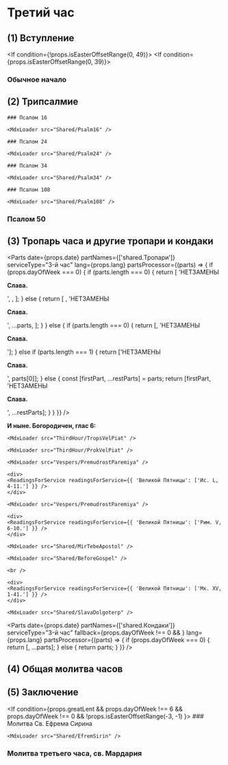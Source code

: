 
# Третий час

## (1) Вступление

<MdxLoader src="Shared/Vozglas" />

<MdxLoader src="Shared/SlavaTebe" />

<If condition={!props.isEasterOffsetRange(0, 49)}>
    <MdxLoader src="Shared/ParaklitChit" />
</If>
<If condition={props.isEasterOffsetRange(0, 39)}>
    <MdxLoader src="Shared/EasterTroparion3x" chitaetsa />
</If>

### Обычное начало

<MdxLoader src="Shared/ObichnoeNachalo" />

## (2) Трипсалмие

<If condition={!props.isEasterOffsetRange(-2)}>
    
    ### Псалом 16
    
    <MdxLoader src="Shared/Psalm16" />
    
    ### Псалом 24
    
    <MdxLoader src="Shared/Psalm24" />

</If>

<If condition={props.isEasterOffsetRange(-2)}>
    
    ### Псалом 34
    
    <MdxLoader src="Shared/Psalm34" />
    
    ### Псалом 108
    
    <MdxLoader src="Shared/Psalm108" />

</If>
    
### Псалом 50

<MdxLoader src="Shared/Psalm50" />

<MdxLoader src="Shared/AfterTripsalm" />

<MdxLoader src="Shared/GospodiPomiluy3" />

## (3) Тропарь часа и другие тропари и кондаки

<Parts
    date={props.date}
    partNames={['shared.Тропари']}
    serviceType="3-й час"
    lang={props.lang}
    partsProcessor={(parts) => {
        if (props.dayOfWeek === 0) {
            if (parts.length === 0) {
                return [
                    'НЕТЗАМЕНЫ<p><strong>Слава.</strong></p>',
                    <SundayTroparions date={props.date} day={props.day} />,
                ];
            } else {
                return [
                    <SundayTroparions date={props.date} day={props.day} />,
                    'НЕТЗАМЕНЫ<p><strong>Слава.</strong></p>',
                    ...parts,
                ];
            }
        } else {
            if (parts.length === 0) {
                return [<Tropar3Chasa />, 'НЕТЗАМЕНЫ<p><strong>Слава.</strong></p>'];
            } else if (parts.length === 1) {
                return ['НЕТЗАМЕНЫ<p><strong>Слава.</strong></p>', parts[0]];
            } else {
                const [firstPart, ...restParts] = parts;
                return [firstPart, 'НЕТЗАМЕНЫ<p><strong>Слава.</strong></p>', ...restParts];
            }
        }
    }}
/>

**И ныне. Богородичен, глас 6:**

<MdxLoader src="ThirdHour/Bogorodichen" />
    
<If condition={props.isEasterOffsetRange(-2)}>
    
    <MdxLoader src="ThirdHour/TropsVelPiat" />
    
    <MdxLoader src="ThirdHour/ProkVelPiat" />
    
    <MdxLoader src="Vespers/PremudrostParemiya" />
    
    <div>
    <ReadingsForService readingsForService={{ 'Великой Пятницы': ['Ис. L, 4-11.'] }} />
    </div>
    
    <MdxLoader src="Vespers/PremudrostParemiya" />
    
    <div>
    <ReadingsForService readingsForService={{ 'Великой Пятницы': ['Рим. V, 6-10.'] }} />
    </div>

    <MdxLoader src="Shared/MirTebeApostol" />
    
    <MdxLoader src="Shared/BeforeGospel" />
    
    <br />
    
    <div>
    <ReadingsForService readingsForService={{ 'Великой Пятницы': ['Мк. XV, 1-41.'] }} />
    </div>
    
    <MdxLoader src="Shared/SlavaDolgoterp" />

</If>    

<MdxLoader src="ThirdHour/Tropar3Chasa2" />

<MdxLoader src="Shared/STrisvatogo" />

<Parts
    date={props.date}
    partNames={['shared.Кондаки']}
    serviceType="3-й час"
    fallback={props.dayOfWeek !== 0 && <MdxLoader src="ThirdHour/Tropar3Chasa3" />}
    lang={props.lang}
    partsProcessor={(parts) => {
        if (props.dayOfWeek === 0) {
            return [<SundayKondacs date={props.date} day={props.day} />, ...parts];
        } else {
            return parts;
        }
    }}
/>

<MdxLoader src="Shared/GospodiPomiluy40" />

## (4) Общая молитва часов

<MdxLoader src="Shared/MolitvaChasov" />

## (5) Заключение

<MdxLoader src="Shared/ZakluchenieChasov" isEasterOffsetRange={props.isEasterOffsetRange} />

<If condition={props.greatLent && props.dayOfWeek !== 6 && props.dayOfWeek !== 0 && !props.isEasterOffsetRange(-3, -1) }>
    ### Молитва Св. Ефрема Сирина

    <MdxLoader src="Shared/EfremSirin" />

</If>

### Молитва третьего часа, св. Мардария

<MdxLoader src="Shared/MolitvaChasaMardariya" />

<MdxLoader src="ThirdHour/OtpustMaliy" />
